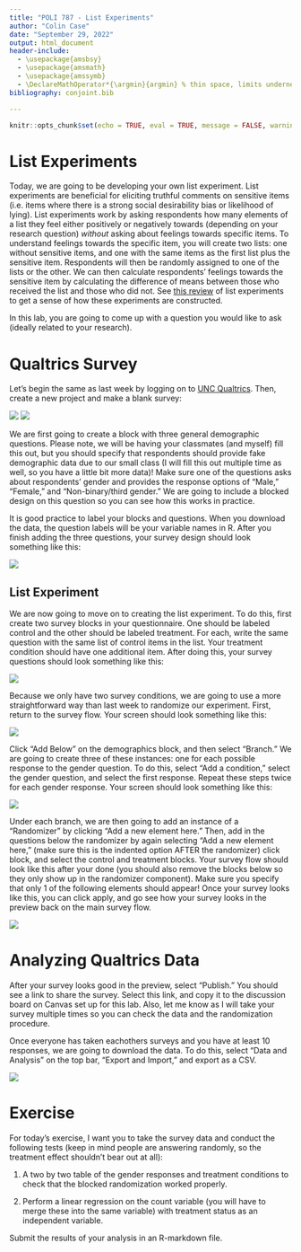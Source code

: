 ```yaml
---
title: "POLI 787 - List Experiments"
author: "Colin Case"
date: "September 29, 2022"
output: html_document
header-include:
  - \usepackage{amsbsy}
  - \usepackage{amsmath}
  - \usepackage{amssymb}
  - \DeclareMathOperator*{\argmin}{argmin} % thin space, limits underneath in displays
bibliography: conjoint.bib

---
```


```r
knitr::opts_chunk$set(echo = TRUE, eval = TRUE, message = FALSE, warning = FALSE)
```

# List Experiments

Today, we are going to be developing your own list experiment. List experiments are beneficial for eliciting truthful comments on sensitive items (i.e. items where there is a strong social desirability bias or likelihood of lying). List experiments work by asking respondents how many elements of a list they feel either positively or negatively towards (depending on your research question) *without* asking about feelings towards specific items. To understand feelings towards the specific item, you will create two lists: one without sensitive items, and one with the same items as the first list plus the sensitive item. Respondents will then be randomly assigned to one of the lists or the other. We can then calculate respondents' feelings towards the sensitive item by calculating the difference of means between those who received the list and those who did not.  See [this review](https://imai.princeton.edu/research/files/listExamples.pdf) of list experiments to get a sense of how these experiments are constructed.

In this lab, you are going to come up with a question you would like to ask (ideally related to your research).

# Qualtrics Survey


Let's begin the same as last week by logging on to [UNC Qualtrics](https://software.sites.unc.edu/qualtrics/). Then, create a new project and make a blank survey:

![](images/qualtrics1.png)
![](images/qualtrics2.png)

We are first going to create a block with three general demographic questions. Please note, we will be having your classmates (and myself) fill this out, but you should specify that respondents should provide fake demographic data due to our small class (I will fill this out multiple time as well, so you have a little bit more data)! Make sure one of the questions asks about respondents' gender and provides the response options of "Male," "Female," and "Non-binary/third gender." We are going to include a blocked design on this question so you can see how this works in practice.

It is good practice to label your blocks and questions. When you download the data, the question labels will be your variable names in R. After you finish adding the three questions, your survey design should look something like this:



![](images/qualtrics3.png)

## List Experiment

We are now going to move on to creating the list experiment. To do this, first create two survey blocks in your questionnaire. One should be labeled control and the other should be labeled treatment. For each, write the same question with the same list of control items in the list. Your treatment condition should have one additional item. After doing this, your survey questions should look something like this:


![](images/qualtrics3a.png)


Because we only have two survey conditions, we are going to use a more straightforward way than last week to randomize our experiment. First, return to the survey flow. Your screen should look something like this:


![](images/qualtrics4.png)

Click "Add Below" on the demographics block, and then select "Branch." We are going to create three of these instances: one for each possible response to the gender question. To do this, select "Add a condition," select the gender question, and select the first response. Repeat these steps twice for each gender response. Your screen should look something like this:

![](images/qualtrics5.png)

Under each branch, we are then going to add an instance of a "Randomizer" by clicking "Add a new element here." Then, add in the questions below the randomizer by again selecting "Add a new element here," (make sure this is the indented option AFTER the randomizer) click block, and select the control and treatment blocks. Your survey flow should look like this after your done (you should also remove the blocks below so they only show up in the randomizer component). Make sure you specify that only 1 of the following elements should appear! Once your survey looks like this, you can click apply, and go see how your survey looks in the preview back on the main survey flow.


![](images/qualtrics6.png)



# Analyzing Qualtrics Data

After your survey looks good in the preview, select "Publish." You should see a link to share the survey. Select this link, and copy it to the discussion board on Canvas set up for this lab. Also, let me know as I will take your survey multiple times so you can check the data and the randomization procedure.


Once everyone has taken eachothers surveys and you have at least 10 responses, we are going to download the data. To do this, select "Data and Analysis" on the top bar, "Export and Import," and export as a CSV.

![](images/qualtrics6a.png)

# Exercise

For today's exercise, I want you to take the survey data and conduct the following tests (keep in mind people are answering randomly, so the treatment effect shouldn't bear out at all):

1. A two by two table of the gender responses and treatment conditions to check that the blocked randomization worked properly.

2. Perform a linear regression on the count variable (you will have to merge these into the same variable) with treatment status as an independent variable.

Submit the results of your analysis in an R-markdown file.






















